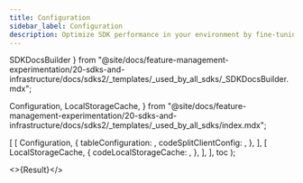 ```yaml
---
title: Configuration
sidebar_label: Configuration
description: Optimize SDK performance in your environment by fine-tuning SDK config settings.
---
```


  SDKDocsBuilder
} from "@site/docs/feature-management-experimentation/20-sdks-and-infrastructure/docs/sdks2/_templates/_used_by_all_sdks/_SDKDocsBuilder.mdx";

  Configuration,
  LocalStorageCache,
} from "@site/docs/feature-management-experimentation/20-sdks-and-infrastructure/docs/sdks2/_templates/_used_by_all_sdks/index.mdx";





  [
    [
      Configuration,
      {
        tableConfiguration:    <ConfigTable />,
        codeSplitClientConfig: <SplitClientConfig />,
      },
    ],
    [
      LocalStorageCache,
      {
        codeLocalStorageCache: <ConfigureLocalStorageCache />,
      },
    ],
  ],
  toc
);

<>{Result}</>
